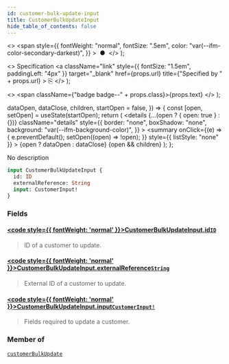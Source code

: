 ```yaml
---
id: customer-bulk-update-input
title: CustomerBulkUpdateInput
hide_table_of_contents: false
---
```


  <>
    <span
      style={{
        fontWeight: "normal",
        fontSize: ".5em",
        color: "var(--ifm-color-secondary-darkest)",
      }}
    >
      &nbsp;●&nbsp;
    </span>
  </>
);

  <>
    Specification
    <a
      className="link"
      style={{ fontSize: "1.5em", paddingLeft: "4px" }}
      target="\_blank"
      href={props.url}
      title={"Specified by " + props.url}
    >
      ⎘
    </a>
  </>
);

  <>
    <span className={"badge badge--" + props.class}>{props.text}</span>
  </>
);


  dataOpen,
  dataClose,
  children,
  startOpen = false,
}) => {
  const [open, setOpen] = useState(startOpen);
  return (
    <details
      {...(open ? { open: true } : {})}
      className="details"
      style={{
        border: "none",
        boxShadow: "none",
        background: "var(--ifm-background-color)",
      }}
    >
      <summary
        onClick={(e) => {
          e.preventDefault();
          setOpen((open) => !open);
        }}
        style={{ listStyle: "none" }}
      >
        {open ? dataOpen : dataClose}
      </summary>
      {open && children}
    </details>
  );
};

No description

```graphql
input CustomerBulkUpdateInput {
  id: ID
  externalReference: String
  input: CustomerInput!
}
```

### Fields

#### [<code style={{ fontWeight: 'normal' }}>CustomerBulkUpdateInput.<b>id</b></code>](#)<Bullet />[`ID`](../../../api-reference/miscellaneous/scalars/id) <Badge class="secondary" text="scalar"/>

> ID of a customer to update.

#### [<code style={{ fontWeight: 'normal' }}>CustomerBulkUpdateInput.<b>externalReference</b></code>](#)<Bullet />[`String`](../../../api-reference/miscellaneous/scalars/string) <Badge class="secondary" text="scalar"/>

> External ID of a customer to update.

#### [<code style={{ fontWeight: 'normal' }}>CustomerBulkUpdateInput.<b>input</b></code>](#)<Bullet />[`CustomerInput!`](../../../api-reference/users/inputs/customer-input) <Badge class="secondary" text="non-null"/> <Badge class="secondary" text="input"/>

> Fields required to update a customer.

### Member of

[`customerBulkUpdate`](../../../api-reference/users/mutations/customer-bulk-update) <Badge class="secondary" text="mutation"/>
